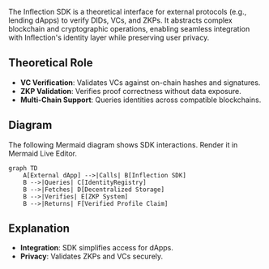 

The Inflection SDK is a theoretical interface for external protocols (e.g., lending dApps) to verify DIDs, VCs, and ZKPs. It abstracts complex blockchain and cryptographic operations, enabling seamless integration with Inflection's identity layer while preserving user privacy.

## Theoretical Role

- **VC Verification**: Validates VCs against on-chain hashes and signatures.
- **ZKP Validation**: Verifies proof correctness without data exposure.
- **Multi-Chain Support**: Queries identities across compatible blockchains.

## Diagram

The following Mermaid diagram shows SDK interactions. Render it in Mermaid Live Editor.

```mermaid
graph TD
    A[External dApp] -->|Calls| B[Inflection SDK]
    B -->|Queries| C[IdentityRegistry]
    B -->|Fetches| D[Decentralized Storage]
    B -->|Verifies| E[ZKP System]
    B -->|Returns| F[Verified Profile Claim]
```

## Explanation

- **Integration**: SDK simplifies access for dApps.
- **Privacy**: Validates ZKPs and VCs securely.
